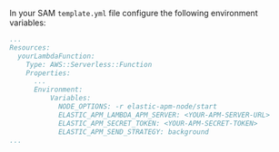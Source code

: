 


In your SAM `template.yml` file configure the following environment variables:

```yml
...
Resources:
  yourLambdaFunction:
    Type: AWS::Serverless::Function
    Properties:
      ...
      Environment:
          Variables:
            NODE_OPTIONS: -r elastic-apm-node/start
            ELASTIC_APM_LAMBDA_APM_SERVER: <YOUR-APM-SERVER-URL>
            ELASTIC_APM_SECRET_TOKEN: <YOUR-APM-SECRET-TOKEN>
            ELASTIC_APM_SEND_STRATEGY: background
...
```
